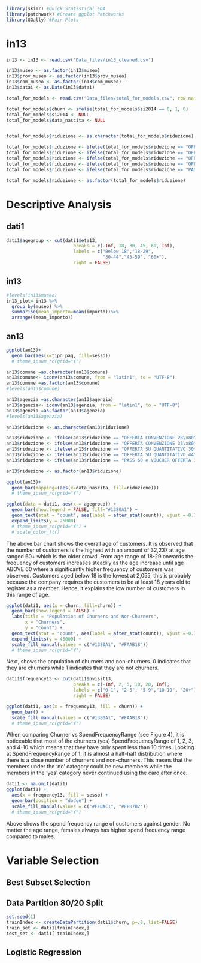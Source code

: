 ```r
library(skimr) #Quick Statistical EDA
library(patchwork) #Create ggplot Patchworks
library(GGally) #Pair Plots
```

# in13

```r
in13 <- in13 <- read.csv('Data_files/in13_cleaned.csv')

in13$museo <- as.factor(in13$museo)
in13$prov_museo <- as.factor(in13$prov_museo)
in13$com_museo <- as.factor(in13$com_museo)
in13$datai <- as.Date(in13$datai)
```

```r
total_for_models <- read.csv("Data_files/total_for_models.csv", row.names = 1)

total_for_models$churn <- ifelse(total_for_models$si2014 == 0, 1, 0)
total_for_models$si2014 <- NULL
total_for_models$data_nascita <- NULL


total_for_models$riduzione <- as.character(total_for_models$riduzione)

total_for_models$riduzione <- ifelse(total_for_models$riduzione == "OFFERTA CONVENZIONE 28\x80", "OFFERTA CONVENZIONE 28€", total_for_models$riduzione)
total_for_models$riduzione <- ifelse(total_for_models$riduzione == "OFFERTA CONVENZIONE 33\x80", "OFFERTA CONVENZIONE 33€", total_for_models$riduzione)
total_for_models$riduzione <- ifelse(total_for_models$riduzione == "OFFERTA SU QUANTITATIVO 30\x80", "OFFERTA SU QUANTITATIVO 30€", total_for_models$riduzione)
total_for_models$riduzione <- ifelse(total_for_models$riduzione == "OFFERTA SU QUANTITATIVO 44\x80", "OFFERTA SU QUANTITATIVO 44€", total_for_models$riduzione)
total_for_models$riduzione <- ifelse(total_for_models$riduzione == "PASS 60 e VOUCHER OFFERTA 30 \x80 ", "PASS 60 e VOUCHER OFFERTA 30€", total_for_models$riduzione)

total_for_models$riduzione <- as.factor(total_for_models$riduzione)
```




# Descriptive Analysis


## dati1

```r
dati1$agegroup <- cut(dati1$eta13, 
                         breaks = c(-Inf, 18, 30, 45, 60, Inf),
                         labels = c("Below 18","18-29",
                                    "30-44","45-59", "60+"),
                         right = FALSE)
```


## in13

```r
#levels(in13$museo)
in13_plot= in13 %>% 
  group_by(museo) %>%
  summarise(mean_importo=mean(importo))%>%
  arrange((mean_importo))
```


## an13

```r
ggplot(an13)+
  geom_bar(aes(x=tipo_pag, fill=sesso))
  # theme_ipsum_rc(grid="Y")
```


```r
an13$comune =as.character(an13$comune)
an13$comune<- iconv(an13$comune, from = "latin1", to = "UTF-8")
an13$comune =as.factor(an13$comune)
#levels(an13$comune)
```



```r
an13$agenzia =as.character(an13$agenzia)
an13$agenzia<- iconv(an13$agenzia, from = "latin1", to = "UTF-8")
an13$agenzia =as.factor(an13$agenzia)
#levels(an13$agenzia)
```


```r
an13$riduzione <- as.character(an13$riduzione)

an13$riduzione <- ifelse(an13$riduzione == "OFFERTA CONVENZIONE 28\x80", "OFFERTA CONVENZIONE 28€", an13$riduzione)
an13$riduzione <- ifelse(an13$riduzione == "OFFERTA CONVENZIONE 33\x80", "OFFERTA CONVENZIONE 33€", an13$riduzione)
an13$riduzione <- ifelse(an13$riduzione == "OFFERTA SU QUANTITATIVO 30\x80", "OFFERTA SU QUANTITATIVO 30€", an13$riduzione)
an13$riduzione <- ifelse(an13$riduzione == "OFFERTA SU QUANTITATIVO 44\x80", "OFFERTA SU QUANTITATIVO 44€", an13$riduzione)
an13$riduzione <- ifelse(an13$riduzione == "PASS 60 e VOUCHER OFFERTA 30 \x80 ", "PASS 60 e VOUCHER OFFERTA 30€", an13$riduzione)

an13$riduzione <- as.factor(an13$riduzione)
```


```r
ggplot(an13)+
  geom_bar(mapping=(aes(x=data_nascita, fill=riduzione)))
  # theme_ipsum_rc(grid="Y")
```


```r
ggplot(data = dati1, aes(x = agegroup)) +
  geom_bar(show.legend = FALSE, fill="#1380A1") +
  geom_text(stat = "count", aes(label = after_stat(count)), vjust =-0.7) +
  expand_limits(y = 25000)
  # theme_ipsum_rc(grid="Y") +
  # scale_color_ft()
```

The above bar chart shows the overall age of customers. It is observed that the number of customers is the highest with an amount of 32,237 at age ranged 60+ which is the older crowd. 
From age range of 18-29 onwards the frequency of customers increases steadily as the age increase until age ABOVE 60 where a significantly higher frequency of customers was observed. Customers aged below 18 is the lowest at 2,055, this is probably because the company requires the customers to be at least 18 years old to register as a member. Hence, it explains the low number of customers in this range of age.

```r
ggplot(dati1, aes(x = churn, fill=churn)) +
  geom_bar(show.legend = FALSE) +
  labs(title = "Population of Churners and Non-Churners", 
       x = "Churners", 
       y = "Count") +
  geom_text(stat = "count", aes(label = after_stat(count)), vjust =-0.7) +
  expand_limits(y = 45000) +
  scale_fill_manual(values = c("#1380A1", "#FAAB18"))
  # theme_ipsum_rc(grid="Y")
```

Next, shows the population of churners and non-churners. 0 indicates that they are churners while 1 indicates that they are not churners.

```r
dati1$frequency13 <- cut(dati1$nvisit13, 
                         breaks = c(-Inf, 2, 5, 10, 20, Inf),
                         labels = c("0-1", "2-5", "5-9","10-19", "20+"),
                         right = FALSE)
```

```r
ggplot(dati1, aes(x = frequency13, fill = churn)) +
  geom_bar() +
  scale_fill_manual(values = c("#1380A1", "#FAAB18"))
  # theme_ipsum_rc(grid="Y")
```

When comparing Churner vs SpendFrequencyRange (see Figure 4), it is noticeable that most of the churners (yes) SpendFrequencyRange of 1, 2, 3, and 4-10 which means that they have only spent less than 10 times. Looking at SpendFrequencyRange of 1, it is almost a half-half distribution where there is a close number of churners and 
non-churners. This means that the members under the ‘no’ category could be new members while the members in the ‘yes’ category never continued using the card after once.

```r
dati1 <- na.omit(dati1)
ggplot(dati1) +
  aes(x = frequency13, fill = sesso) +
  geom_bar(position = "dodge") +
  scale_fill_manual(values = c("#FFDAC1", "#FFB7B2"))
  # theme_ipsum_rc(grid="Y")
```

Above shows the spend frequency range of customers against gender. No matter the age range, females always has higher spend frequency range compared to males.

# Variable Selection

## Best Subset Selection


## Data Partition 80/20 Split

```r
set.seed(1)
trainIndex <- createDataPartition(dati1$churn, p=.8, list=FALSE)
train_set <- dati1[trainIndex,]
test_set <- dati1[-trainIndex,]
```


## Logistic Regression



